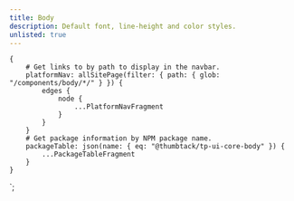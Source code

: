 ```yaml
---
title: Body
description: Default font, line-height and color styles.
unlisted: true
---
```



<ComponentHeader data={props.data} />

<ComponentFooter data={props.data} />

    {
        # Get links to by path to display in the navbar.
        platformNav: allSitePage(filter: { path: { glob: "/components/body/*/" } }) {
            edges {
                node {
                    ...PlatformNavFragment
                }
            }
        }
        # Get package information by NPM package name.
        packageTable: json(name: { eq: "@thumbtack/tp-ui-core-body" }) {
            ...PackageTableFragment
        }
    }
`;
